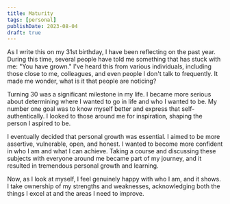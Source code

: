 ```yaml
---
title: Maturity
tags: [personal]
publishDate: 2023-08-04
draft: true
---
```


As I write this on my 31st birthday, I have been reflecting on the past year. During this time, several people have told me something that has stuck with me: "You have grown." I've heard this from various individuals, including those close to me, colleagues, and even people I don't talk to frequently. It made me wonder, what is it that people are noticing?

Turning 30 was a significant milestone in my life. I became more serious about determining where I wanted to go in life and who I wanted to be. My number one goal was to know myself better and express that self-authentically. I looked to those around me for inspiration, shaping the person I aspired to be.

I eventually decided that personal growth was essential. I aimed to be more assertive, vulnerable, open, and honest. I wanted to become more confident in who I am and what I can achieve. Taking a course and discussing these subjects with everyone around me became part of my journey, and it resulted in tremendous personal growth and learning.

Now, as I look at myself, I feel genuinely happy with who I am, and it shows. I take ownership of my strengths and weaknesses, acknowledging both the things I excel at and the areas I need to improve.

